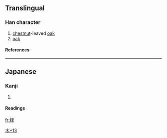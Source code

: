 ==Translingual==
===Han character===
{{Han char|rn=75|rad=木|as=13|sn=17|four=|canj=木戈人木 (DIOD)}}
# [[chestnut]]-leaved [[oak]]
# [[oak]]
====References====
{{Han ref|kx=0558.091|hdz=21305.021|uh=6AAA|ud=27306}}

----
==Japanese==
===Kanji===
{{ja-kanji|grade=|rs=木13}}
# {{defn|Japanese}} 
====Readings====
{{ja-readings|on=[[れき]] (reki), [[ろう]] (rō), [[やく]] (yaku)|kun=[[くぬぎ]] (kunugi)}}




[[Category:Japanese-only CJKV Characters|木+13]]

[[fr:檪]]